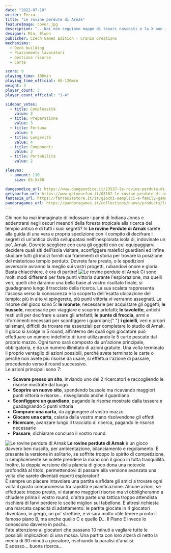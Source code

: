 ```yaml
---
date: "2022-07-18"
writer: Ferra
title: "Le rovine perdute di Arnak"
featureImage: cover.jpg
description: "...Noi non seguiamo mappe di tesori nascosti e la X non indica, mai, il punto dove scavare..."
designer: Mín, Elwen
publisher: Czech Games Edition - Cranio Creations
mechanisms:
  - Deck building
  - Piazzamento lavoratori
  - Gestione risorse
  - Carte

score: 9
playing_time: 100min
playing_time_official: 60-120min
weight: 3
player_count: 3
player_count_official: "1-4"

sidebar_votes:
  - title: Complessità
    value: 2
  - title: Preparazione
    value: 3
  - title: Fortuna
    value: 3
  - title: Longevità
    value: 4
  - title: Componenti
    value: 3
  - title: Portabilità
    value: 2

sleeves:
  - amount: 110
    size: 63.5x88

dungeondice_url: https://www.dungeondice.it/23537-le-rovine-perdute-di-arnak.html
getyourfun_url: https://www.getyourfun.it/03162-le-rovine-perdute-di-arnak-giochi-avventura.html
fantasia_url: https://fantasiastore.it/it/giochi-semplici-e-family-games/9966-le-rovine-perdute-di-arnak.html
pandoragames_url: https://pandoragames.it/collections/nuovo/products/le-rovine-perdute-di-arnak
---
```


<Setting>
  Chi non ha mai immaginato di indossare i panni di Indiana Jones e addentrarsi
  negli oscuri meandri della foresta tropicale alla ricerca del tempio antico e
  di tutti i suoi segreti? In <strong>Le rovine Perdute di Arnak</strong> sarete
  alla guida di una vera e propria spedizione con il compito di decifrare i
  segreti di un'antica civiltà sviluppatasi nell'inesplorata isola di,
  indovinate un po', Arnak. Dovrete scegliere con cura gli oggetti con cui
  equipaggiarvi, decidere quali siti dell'isola visitare, sconfiggere malefici
  guardiani ed infine studiare tutti gli indizi forniti dai frammenti di storia
  per trovare la posizione del misterioso tempio perduto. Dovrete fare presto, o
  le spedizioni avversarie avranno la meglio sui vostri progetti, rubandovi
  onore e gloria. Basta chiacchiere, è ora di partire!
</Setting>

<img src="./game1.jpg" alt="Le rovine perdute di Arnak" />

<Rules>
  Ci sono molti modi differenti per fare punti vittoria durante l'esplorazione,
  ma quelli veri, quelli che daranno una bella base al vostro risultato finale,
  si guadagnano lungo il tracciato della ricerca. La sua scalata rappresenta
  l'ascesa verso la conoscenza e la scoperta dell'esatta ubicazione del tempio:
  più in alto vi spingerete, più punti vittoria vi verranno assegnati. Le
  risorse del gioco sono 5: <strong>le monete</strong>, necessarie per
  acquistare gli oggetti; <strong>le bussole</strong>, necessarie per viaggiare
  e scoprire artefatti; <strong>le tavolette</strong>, antichi resti utili per
  decifrare e usare gli artefatti; <strong>le punte di freccia</strong>, armi e
  rifornimenti necessari per sconfiggere i guardiani;{" "}
  <strong>i gioielli</strong>, veri e propri talismani, difficili da trovare ma
  essenziali per completare lo studio di Arnak. <br />
  Il gioco si svolge in 5 round, all'interno dei quali ogni giocatore può effettuare
  un numero indefinito di turni utilizzando le 5 carte pescate dal proprio mazzo.
  Ogni turno sarà composto da un'azione principale, obbligatoria, e da un numero
  illimitato di azioni gratuite. Una volta terminato il proprio ventaglio di azioni
  possibili, perché avete terminato le carte o perché non avete più risorse da usare,
  si effettua l'azione di passare, procedendo verso il round successivo. <br />
  Le azioni principali sono 7:
  <ul>
    <li>
      <strong>Scavare presso un sito</strong>, inviando uno dei 2 ricercatori e
      raccogliendo le risorse mostrate dal luogo
    </li>
    <li>
      <strong>Scoprire un nuovo sito</strong>, spendendo bussole ma ricavando
      maggiori punti vittoria e risorse... risvegliando anche il guardiano
    </li>
    <li>
      <strong>Sconfiggere un guardiano</strong>, pagando le risorse mostrate
      dalla tessera e guadagnando 5 punti vittoria
    </li>
    <li>
      <strong>Comprare una carta</strong>, da aggiungere al vostro mazzo
    </li>
    <li>
      <strong>Giocare una carta</strong>, calarla dalla vostra mano risolvendone
      gli effetti
    </li>
    <li>
      <strong>Ricercare</strong>, avanzare lungo il tracciato di ricerca,
      pagando le risorse necessarie
    </li>
    <li>
      <strong>Passare</strong>, dichiarare concluso il vostro round.
    </li>
  </ul>
</Rules>

<img src="./game2.jpg" alt="Le rovine perdute di Arnak" />

<Feedback>
  <strong>Le rovine perdute di Arnak</strong> è un gioco davvero ben riuscito,
  per ambientazione, bilanciamento e regolamento. È presente la versione in
  solitario, se soffrite troppo lo spirito di competizione, o semplicemente se
  volete prendere la mano con il gioco in tutta tranquillità. Inoltre, la doppia
  versione della plancia di gioco dona una notevole profondità al titolo,
  permettendovi di passare alla versione avanzata una volta che sarete diventati
  esperti esploratori! <br />
  È sempre un piacere intavolare una partita e sfidare gli amici a trovare ogni volta
  il giusto compromesso tra rapidità e pianificazione. Alcune azioni, se effettuate
  troppo presto, vi daranno maggiori risorse ma vi obbligheranno a chiudere prima
  il vostro round; d'altra parte una tattica troppo attendista rischierà di farvi
  perdere le scelte migliori sul tabellone. È altresì richiesta una marcata capacità
  di adattamento: le partite giocate in 4 giocatori diventano, in gergo, un po' strettine,
  e vi sarà molto utile tenere pronto il famoso piano B, ma anche quello C e quello
  D... Il Piano E invece lo conoscono davvero in pochi... <br />
  Fate attenzione ai giocatori che passano 10 minuti a vagliare tutte le
  possibili implicazioni di una mossa. Una partita con loro alzerà di netto la
  media di 30 minuti a giocatore, rischiando la paralisi d'analisi. <br />E
  adesso... buona ricerca...
</Feedback>
